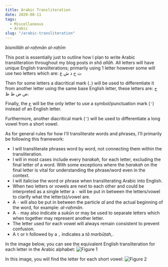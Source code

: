 ```yaml
---
title: Arabic Transliteration
date: 2020-08-11
tags:
  - Miscellaneous
  - Arabic
slug: "/arabic-transliteration"
---
```


*bismillāh al-raḥmān al-raḥīm*

This post is essentially just to outline how I plan to write Arabic transliteration throughout my blog posts *in shā allāh*. All letters will have unique English transliterations; primarily using 1 letter however some will use two letters which are: ث خ ذ ش غ

Then for some letters a diacritical mark (`.`) will be used to differentiate it from another letter using the same base English letter, these letters are: ح ص ض ط ظ.

Finally, the ع will be the only letter to use a symbol/punctuation mark (`'`) instead of an English letter.

Furthermore, another diacritical mark (`¯`) will be used to differentiate a long vowel from a short vowel.

As for general rules for how I'll transliterate words and phrases, I'll primarily be following this framework:
- I will transliterate phrases word by word, not connecting them within the transliteration.
- I will in most cases include every *ḥarakah,* for each letter, excluding the final letter of a word. With some exceptions where the *ḥarakah* on the final letter is vital for understanding the phrase/word even in the context.
- I will italicise the word or phrase when transliterating Arabic into English.
- When two letters or vowels are next to each other and could be interpreted as a single letter a `-` will be put in between the letters/vowel to clarify what the letter(s)/vowel are.
- A `-` will also be put in between the particle *al* and the actual beginning of the word, for example: *al-raḥmān*.
- A `-` may also indicate a *sukūn* or may be used to separate letters which when together may represent another letter.
- The letter used for each vowel will always remain consistent to prevent confusion.
- A `t` or `h` followed by a `,` indicates a *tā marbūṭah,*.

In the image below, you can see the equivalent English transliteration for each letter in the Arabic alphabet:
![Figure 1](figure1.png)

In this image, you will find the letter for each short vowel:
![Figure 2](figure2.png)
